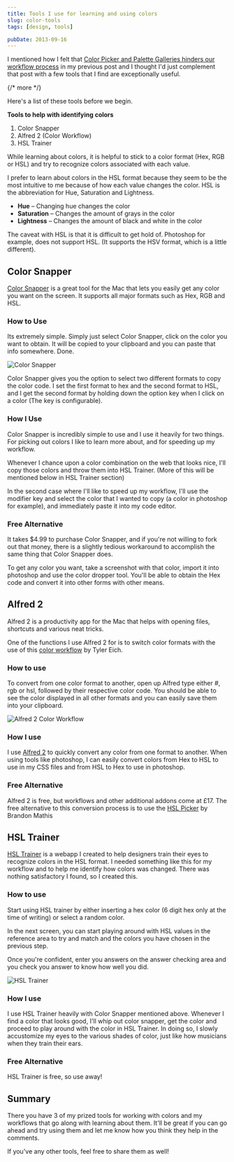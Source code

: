 ```yaml
---
title: Tools I use for learning and using colors
slug: color-tools
tags: [design, tools]

pubDate: 2013-09-16
---
```


I mentioned how I felt that <a href="http://zellwk.com/blog/why-color-pickers-and-palettes-are-bad-for-you/">Color Picker and Palette Galleries hinders our workflow process</a> in my previous post and I thought I'd just complement that post with a few tools that I find are exceptionally useful.

{/* more */}

Here's a list of these tools before we begin.

**Tools to help with identifying colors**

1. Color Snapper
2. Alfred 2 (Color Workflow)
3. HSL Trainer

While learning about colors, it is helpful to stick to a color format (Hex, RGB or HSL) and try to recognize colors associated with each value.

I prefer to learn about colors in the HSL format because they seem to be the most intuitive to me because of how each value changes the color. HSL is the abbreviation for Hue, Saturation and Lightness.

- **Hue** – Changing hue changes the color
- **Saturation** – Changes the amount of grays in the color
- **Lightness** – Changes the amount of black and white in the color

The caveat with HSL is that it is difficult to get hold of. Photoshop for example, does not support HSL. (It supports the HSV format, which is a little different).

## Color Snapper

[Color Snapper][2] is a great tool for the Mac that lets you easily get any color you want on the screen. It supports all major formats such as Hex, RGB and HSL.

### How to Use

Its extremely simple. Simply just select Color Snapper, click on the color you want to obtain. It will be copied to your clipboard and you can paste that info somewhere. Done.

<Image src="/assets/2013/09/color-snapper.png" alt="Color Snapper" />

Color Snapper gives you the option to select two different formats to copy the color code. I set the first format to hex and the second format to HSL, and I get the second format by holding down the option key when I click on a color (The key is configurable).

### How I Use

Color Snapper is incredibly simple to use and I use it heavily for two things. For picking out colors I like to learn more about, and for speeding up my workflow.

Whenever I chance upon a color combination on the web that looks nice, I'll copy those colors and throw them into HSL Trainer. (More of this will be mentioned below in HSL Trainer section)

In the second case where I'll like to speed up my workflow, I'll use the modifier key and select the color that I wanted to copy (a color in photoshop for example), and immediately paste it into my code editor.

### Free Alternative

It takes $4.99 to purchase Color Snapper, and if you're not willing to fork out that money, there is a slightly tedious workaround to accomplish the same thing that Color Snapper does.

To get any color you want, take a screenshot with that color, import it into photoshop and use the color dropper tool. You'll be able to obtain the Hex code and convert it into other forms with other means.

## Alfred 2

Alfred 2 is a productivity app for the Mac that helps with opening files, shortcuts and various neat tricks.

One of the functions I use Alfred 2 for is to switch color formats with the use of this [color workflow][3] by Tyler Eich.

### How to use

To convert from one color format to another, open up Alfred type either #, rgb or hsl, followed by their respective color code. You should be able to see the color displayed in all other formats and you can easily save them into your clipboard.

<Image
  src="/assets/2013/09/alfred-color-workflow.png"
  alt="Alfred 2 Color Workflow"
/>

### How I use

I use [Alfred 2][4] to quickly convert any color from one format to another. When using tools like photoshop, I can easily convert colors from Hex to HSL to use in my CSS files and from HSL to Hex to use in photoshop.

### Free Alternative

Alfred 2 is free, but workflows and other additional addons come at £17. The free alternative to this conversion process is to use the [HSL Picker][5] by Brandon Mathis

## HSL Trainer

[HSL Trainer][7] is a webapp I created to help designers train their eyes to recognize colors in the HSL format. I needed something like this for my workflow and to help me identify how colors was changed. There was nothing satisfactory I found, so I created this.

### How to use

Start using HSL trainer by either inserting a hex color (6 digit hex only at the time of writing) or select a random color.

In the next screen, you can start playing around with HSL values in the reference area to try and match and the colors you have chosen in the previous step.

Once you're confident, enter you answers on the answer checking area and you check you answer to know how well you did.

<Image src="/assets/2013/09/hsl-trainer.jpg" alt="HSL Trainer" />

### How I use

I use HSL Trainer heavily with Color Snapper mentioned above. Whenever I find a color that looks good, I'll whip out color snapper, get the color and proceed to play around with the color in HSL Trainer. In doing so, I slowly accustomize my eyes to the various shades of color, just like how musicians when they train their ears.

### Free Alternative

HSL Trainer is free, so use away!

## Summary

There you have 3 of my prized tools for working with colors and my workflows that go along with learning about them. It'll be great if you can go ahead and try using them and let me know how you think they help in the comments.

If you've any other tools, feel free to share them as well!

[2]: http://colorsnapper.com 'Color Snapper'
[3]: http://www.alfredforum.com/topic/805-colors%E2%80%94a-css-color-conversion-workflow-with-color-picker-support/
[4]: http://www.alfredapp.com 'Alfred 2'
[5]: http://hslpicker.com 'HSL Picker'
[7]: http://hsltrainer.herokuapp.com 'HSL Trainer'
